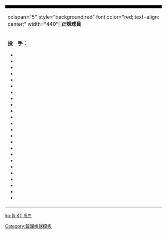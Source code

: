 {| class="toccolours" style="font-size: 95%;"
|-
! colspan="10" style="background-color: black; color: white; text-align: center;"| {{Tnavbar-header|'''KT Wiz roster'''|KT Wiz roster|plain=1|fontcolor=white}}
|-
| colspan="5" style="background:red" font color="red;  text-align: center;" width="440"| '''正規球員'''
| colspan="3" style="background:red" font color="red"; text-align: right;" width="215"| '''教練團'''
|-
| valign="top" |
'''投　手：''' 
*{{player|&nbsp;1&nbsp;|KOR|高永表}}
*{{player|15|KOR|辛秉律}}
*{{player|17|KOR|李彩豪}}
*{{player|18|KOR|嚴相伯}}
*{{player|19|KOR|裵齊晟}}
*{{player|21|KOR|李昌宰}}
*{{player|26|KOR|金敏洙}}
*{{player|28|KOR|河晙鎬}}
*{{player|29|KOR|柳熙雲}}
*{{player|30|KOR|蘇珩準}}
*{{player|31|KOR|田惟守}}
*{{player|34|KOR|沈載敏}}
*{{player|38|KOR|[[朱權 (棒球選手)|朱　權]]}}
*{{player|39|KOR|趙丙旭}}
*{{player|40|CUB|Odrisamer Despaigne}}
*{{player|43|USA|Wes Benjamin}}
*{{player|46|KOR|朴是泳}} 
*{{player|48|KOR|安永命}}
*{{player|51|KOR|李禎炫}}
*{{player|59|KOR|趙炫又}}
*{{player|61|KOR|池明聖}}
*{{player|62|KOR|金載潤}}
*{{player|63|KOR|李善宇}}
*{{player|66|KOR|李宗革}}
|width="px"|
|valign="top"|

'''捕　手：''' 
*{{player|&nbsp;5&nbsp;|KOR|金萬壽}}
*{{player|22|KOR|張成宇}}
*{{player|33|KOR|文相仁}}
*{{player|42|KOR|趙大賢}}
*{{player|44|KOR|金準兌}}

'''內野手：''' 
*{{player|&nbsp;2&nbsp;|KOR|沈佑俊}}
*{{player|&nbsp;3&nbsp;|KOR|權東鎮}}
*{{player|&nbsp;4&nbsp;|KOR|吳潤錫}}
*{{player|&nbsp;6&nbsp;|KOR|朴慶洙}}
*{{player|&nbsp;7&nbsp;|KOR|辛本基}}
*{{player|&nbsp;9&nbsp;|KOR|高明星}}
*{{player|10|KOR|[[黃載均]]}}
*{{player|13|KOR|柳俊奎}}
*{{player|14|KOR|金秉熙}}
*{{player|16|KOR|鄭周厚}}
*{{player|36|KOR|金成勳}}
*{{player|50|KOR|[[姜白虎]]}}
*{{player|52|KOR|[[朴炳鎬]]}}
*{{player|54|KOR|張準遠}}
*{{player|55|KOR|韓基元}}
*{{player|57|KOR|安致榮}}
| width="px" |
| valign="top" |

'''外野手：''' 
*{{player|&nbsp;8&nbsp;|KOR|洪現彬}}
*{{player|12|KOR|宋敏燮}}
*{{player|23|KOR|趙容浩}}
*{{player|24|KOR|文相澈}}
*{{player|25|USA|Anthony Alford}}
*{{player|27|KOR|裴梃旲}}
*{{player|45|KOR|金太勳}}
*{{player|53|KOR|金敏赫}}


'''服役保留及申告選手：''' 
*{{player|－|KOR|朴俊赫}}
*{{player|－|KOR|朴世珍}}
*{{player|－|KOR|池康赫}}
*{{player|－|KOR|金　敏}}
*{{player|－|KOR|孫東賢}}
*{{player|－|KOR|朴珉錫}}
*{{player|－|KOR|姜炫宇}}
*{{player|－|KOR|金건형}}
*{{player|－|KOR|李相東}}
*{{player|－|KOR|金聖訓}}
*{{player|－|KOR|申范竣}}
*{{player|－|KOR|韓車賢}}
*{{player|－|KOR|千成浩}}
| width="px" |
| valign="top" |
'''一軍監督：'''
*{{player|71|KOR|李強喆}}
'''一軍教練團：'''
*{{player|70|KOR|[[金泰均 (1971年)|金泰均]]}}
*{{player|75|KOR|張在仲}}
*{{player|76|KOR|朴基赫}}
*{{player|77|KOR|金泰漢}}
*{{player|82|KOR|諸春模}}
*{{player|84|KOR|崔萬鎬}}
*{{player|86|KOR|金淵訓}}
*{{player|90|KOR|趙重槿}}
'''二軍監督：'''
*{{player|81|KOR|徐溶彬}}
'''二軍教練團：'''
*{{player|73|KOR|李丞鎬}}
*{{player|80|KOR|朴廷煥}}
*{{player|83|KOR|韓潤燮}}
*{{player|85|KOR|李性烈}}
*{{player|86|KOR|鄭守盛}}
*{{player|87|KOR|朴承珉}}
*{{player|88|JPN|[[鈴木郁洋]]}}
'''三軍教練團：'''
*{{player|74|KOR|洪性溶}}
*{{player|78|KOR|朴哲永}}
*{{player|89|KOR|白晉玗}}

'''復健教練：'''
*{{player|79|KOR|崔映弼}}
| width="px" | 
| valign="top" |
|}<noinclude>
[[Category:韓國棒球模板]]
</noinclude>
[[ko:틀:KT 위즈]]